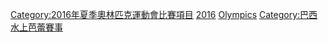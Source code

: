 {{Commons category|Synchronized swimming at the 2016 Summer Olympics}}
{{Cat main|2016年夏季奧林匹克運動會水上芭蕾比賽}}

[[Category:2016年夏季奧林匹克運動會比賽項目|Category:2016年夏季奧林匹克運動會比賽項目]]
[[Category:奧林匹克運動會水上芭蕾比賽|2016]]
[[Category:2016年水上芭蕾|Olympics]]
[[Category:巴西水上芭蕾賽事|Category:巴西水上芭蕾賽事]]